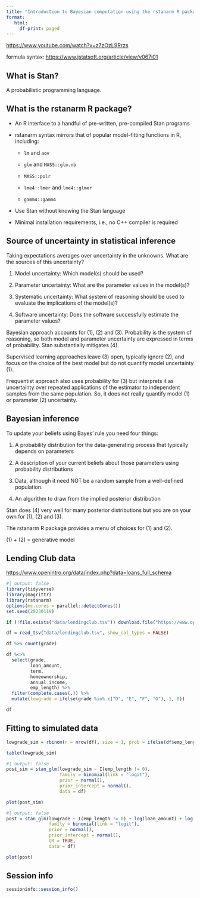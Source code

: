 ```yaml
---
title: "Introduction to Bayesian computation using the rstanarm R package (goodrich)"
format: 
   html:
     df-print: paged
---
```


<https://www.youtube.com/watch?v=z7zOzL9Rrzs>

formula syntax: <https://www.jstatsoft.org/article/view/v067i01>

## What is Stan?

A probabilistic programming language.

## What is the rstanarm R package?

-   An R interface to a handful of pre-written, pre-compiled Stan programs

-   rstanarm syntax mirrors that of popular model-fitting functions in R, including:

    -   `lm` and `aov`

    -   `glm` and `MASS::glm.nb`

    -   `MASS::polr`

    -   `lme4::lmer` and `lme4::glmer`

    -   `gamm4::gamm4`

-   Use Stan without knowing the Stan language

-   Minimal installation requirements, i.e., no C++ compiler is required

## Source of uncertainty in statistical inference

Taking expectations averages over uncertainty in the unknowns. What are the sources of this uncertainty?

1.  Model uncertainty: Which model(s) should be used?

2.  Parameter uncertainty: What are the parameter values in the model(s)?

3.  Systematic uncertainty: What system of reasoning should be used to evaluate the implications of the model(s)?

4.  Software uncertainty: Does the software successfully estimate the parameter values?

Bayesian approach accounts for (1), (2) and (3). Probability is the system of reasoning, so both model and parameter uncertainty are expressed in terms of probability. Stan substantially mitigates (4).

Supervised learning approaches leave (3) open, typically ignore (2), and focus on the choice of the best model but do not quantify model uncertainty (1).

Frequentist approach also uses probability for (3) but interprets it as uncertainty over repeated applications of the estimator to independent samples from the same population. So, it does not really quantify model (1) or parameter (2) uncertainty.

## Bayesian inference

To update your beliefs using Bayes' rule you need four things:

1.  A probability distribution for the data-generating process that typically depends on parameters

2.  A description of your current beliefs about those parameters using probability distributions

3.  Data, although it need NOT be a random sample from a well-defined population.

4.  An algorithm to draw from the implied posterior distribution

Stan does (4) very well for many posterior distributions but you are on your own for (1), (2) and (3).

The rstanarm R package provides a menu of choices for (1) and (2).

\(1\) + (2) = generative model

## Lending Club data

<https://www.openintro.org/data/index.php?data=loans_full_schema>

```r
#| output: false
library(tidyverse)
library(magrittr)
library(rstanarm)
options(mc.cores = parallel::detectCores())
set.seed(20230119)

if (!file.exists("data/lendingclub.tsv")) download.file("https://www.openintro.org/data/tab-delimited/loans_full_schema.txt", "data/lendingclub.tsv")
```

```r
df = read_tsv("data/lendingclub.tsv", show_col_types = FALSE)

df %>% count(grade)

df %<>%
  select(grade,
         loan_amount,
         term,
         homeownership,
         annual_income,
         emp_length) %>%
  filter(complete.cases(.)) %>%
  mutate(lowgrade = ifelse(grade %in% c("D", "E", "F", "G"), 1, 0))

df
```

## Fitting to simulated data

```r
lowgrade_sim = rbinom(n = nrow(df), size = 1, prob = ifelse(df$emp_length == 0, 0.5, 0.1))

table(lowgrade_sim)
```

```r
#| output: false
post_sim = stan_glm(lowgrade_sim ~ I(emp_length != 0),
                    family = binomial(link = "logit"),
                    prior = normal(),
                    prior_intercept = normal(),
                    data = df)
```

```r
plot(post_sim)
```

```r
#| output: false
post = stan_glm(lowgrade ~ I(emp_length != 0) + log(loan_amount) + log(annual_income + 1) + homeownership + term,
                family = binomial(link = "logit"),
                prior = normal(),
                prior_intercept = normal(),
                QR = TRUE,
                data = df)
```

```r
plot(post)
```

## Session info

```r
sessioninfo::session_info()
```
